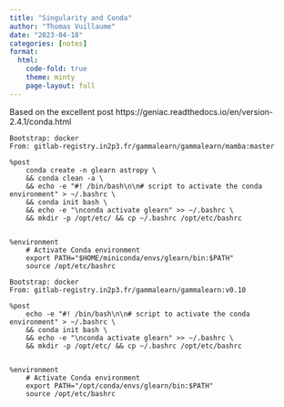```yaml
---
title: "Singularity and Conda"
author: "Thomas Vuillaume"
date: "2023-04-18"
categories: [notes]
format:
  html:
    code-fold: true
    theme: minty
    page-layout: full
---
```



Based on the excellent post https://geniac.readthedocs.io/en/version-2.4.1/conda.html

```
Bootstrap: docker
From: gitlab-registry.in2p3.fr/gammalearn/gammalearn/mamba:master

%post
    conda create -n glearn astropy \
    && conda clean -a \
    && echo -e "#! /bin/bash\n\n# script to activate the conda environment" > ~/.bashrc \
    && conda init bash \
    && echo -e "\nconda activate glearn" >> ~/.bashrc \
    && mkdir -p /opt/etc/ && cp ~/.bashrc /opt/etc/bashrc


%environment
    # Activate Conda environment
    export PATH="$HOME/miniconda/envs/glearn/bin:$PATH"
    source /opt/etc/bashrc
```

```
Bootstrap: docker
From: gitlab-registry.in2p3.fr/gammalearn/gammalearn:v0.10

%post
    echo -e "#! /bin/bash\n\n# script to activate the conda environment" > ~/.bashrc \
    && conda init bash \
    && echo -e "\nconda activate glearn" >> ~/.bashrc \
    && mkdir -p /opt/etc/ && cp ~/.bashrc /opt/etc/bashrc


%environment
    # Activate Conda environment
    export PATH="/opt/conda/envs/glearn/bin:$PATH"
    source /opt/etc/bashrc
```

